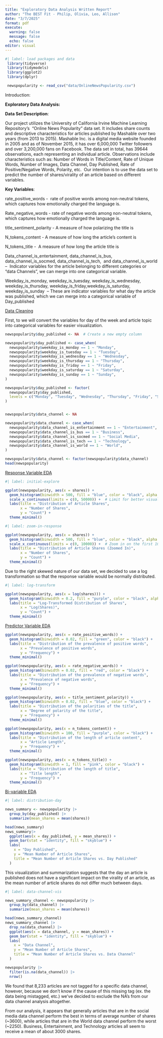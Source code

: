 ```yaml
---
title: "Exploratory Data Analysis Written Report"
author: "The BEST Fit - Philip, Olivia, Leo, Allison"
date: "3/7/2025"
format: pdf
execute: 
  warning: false
  message: false
  echo: false
editor: visual
---
```


```r
#| label: load packages and data
 library(tidyverse)
 library(tidymodels)
 library(ggplot2)
 library(dplyr)

 newspopularity <- read_csv("data/OnlineNewsPopularity.csv")
```

Introduction:

**Exploratory Data Analysis:**

**Data Set Description**: 

Our project utilizes the University of California Irvine Machine Learning Repository’s  “Online News Popularity” data set. It includes share counts and descriptive characteristics for articles published by Mashable over two years (from 2013 to 2015). Mashable Inc. is a digital media website founded in 2005 and as of November 2015, it has over 6,000,000 Twitter followers and over 3,200,000 fans on Facebook. The data set in total, has 39644 observations, each representing an individual article. Observations include characteristics such as: Number of Words in Title/Content, Rate of Unique Words, Number of Images, Data Channel, Day Published, Rate of Positive/Negative Words, Polarity, etc.  Our intention is to use the data set to predict the number of shares/virality of an article based on different variables. 

**Key Variables**: 

rate_positive_words -  rate of positive words among non-neutral tokens, which captures how emotionally charged the language is. 

Rate_negative_words - rate of negative words among non-neutral tokens, which captures how emotionally charged the language is. 

title_sentiment_polarity - A measure of how polarizing the title is

N_tokens_content - A measure of how long the article’s content is 

N_tokens_title -  A measure of how long the article title is

Data_channel_is_entertainment, data_channel_is_bus, data_channel_is_socmed, data_channel_is_tech,  and data_channel_is_world –  Indicator variables for the article belonging to different categories or “data Channels”, we can merge into one categorical variable.

Weekday_is_monday, weekday_is_tuesday, weekday_is_wednesday, weekday_is_thursday, weekday_is_friday,weekday_is_saturday, weekday_is_sunday  – These are indicator variables for what day the article was published, which we can merge into a categorical variable of Day_published

\break

[Data Cleaning]{.underline}

First, to we will convert the variables for day of the week and article topic into categorical variables for easier visualization.

```r
newspopularity$day_published <- NA  # Create a new empty column

newspopularity$day_published <- case_when(
  newspopularity$weekday_is_monday == 1 ~ "Monday",
  newspopularity$weekday_is_tuesday == 1 ~ "Tuesday",
  newspopularity$weekday_is_wednesday == 1 ~ "Wednesday",
  newspopularity$weekday_is_thursday == 1 ~ "Thursday",
  newspopularity$weekday_is_friday == 1 ~ "Friday",
  newspopularity$weekday_is_saturday == 1 ~ "Saturday",
  newspopularity$weekday_is_sunday == 1 ~ "Sunday",
)

newspopularity$day_published <- factor(
  newspopularity$day_published,
  levels = c("Monday", "Tuesday", "Wednesday", "Thursday", "Friday", "Saturday", "Sunday")
)


newspopularity$data_channel <- NA

newspopularity$data_channel <- case_when(
  newspopularity$data_channel_is_entertainment == 1 ~ "Entertainment",
  newspopularity$data_channel_is_bus == 1 ~ "Business",
  newspopularity$data_channel_is_socmed == 1 ~ "Social Media",
  newspopularity$data_channel_is_tech == 1 ~ "Technology",
  newspopularity$data_channel_is_world == 1 ~ "World",
)

newspopularity$data_channel <- factor(newspopularity$data_channel)
head(newspopularity)

```

[Response Variable EDA]{.underline}

```r
#| label: initial-explore

ggplot(newspopularity, aes(x = shares)) +
  geom_histogram(binwidth = 500, fill = "blue", color = "black", alpha = 0.7) +
  scale_x_continuous(limits = c(0, 50000)) +  # Limit for better visualization
  labs(title = "Distribution of Article Shares",
       x = "Number of Shares",
       y = "Count") +
  theme_minimal()
```

```r
#| label: zoom-in-response

ggplot(newspopularity, aes(x = shares)) +
  geom_histogram(binwidth = 500, fill = "blue", color = "black", alpha = 0.7) +
  scale_x_continuous(limits = c(0, 10000)) +  # Zoom in on the first 10,000 shares
  labs(title = "Distribution of Article Shares (Zoomed In)",
       x = "Number of Shares",
       y = "Count") +
  theme_minimal()

```

Due to the right skewed nature of our data set, we decided to use a log transformation so that the response variable would be normally distributed.

```r
#| label: log-transform

ggplot(newspopularity, aes(x = log(shares))) +  
  geom_histogram(binwidth = 0.2, fill = "purple", color = "black", alpha = 0.7) +
  labs(title = "Log-Transformed Distribution of Shares",
       x = "Log(Shares)",
       y = "Count") +
  theme_minimal()
```

[Predictor Variable EDA]{.underline}

```r
ggplot(newspopularity, aes(x = rate_positive_words)) +
  geom_histogram(binwidth = 0.02, fill = "green", color = "black") +
  labs(title = "Distribution of the prevalence of positive words",
       x = "Prevalence of positive words",
       y = "Frequency") + 
  theme_minimal()
```

```r
ggplot(newspopularity, aes(x = rate_negative_words)) +
  geom_histogram(binwidth = 0.02, fill = "red", color = "black") +
  labs(title = "Distribution of the prevalence of negative words",
       x = "Prevalence of negative words",
       y = "Frequency") + 
  theme_minimal()
```

```r
ggplot(newspopularity, aes(x = title_sentiment_polarity)) +
  geom_histogram(binwidth = 0.02, fill = "blue", color = "black") +
  labs(title = "Distribution of the polarities of the title",
       x = "Degree of polarity of the title",
       y = "Frequency") + 
  theme_minimal()
```

```r
ggplot(newspopularity, aes(x = n_tokens_content)) +
  geom_histogram(binwidth = 100, fill = "purple", color = "black") +
  labs(title = "Distribution of the length of article content",
       x = "Article Length",
       y = "Frequency") + 
  theme_minimal()
```

```r
ggplot(newspopularity, aes(x = n_tokens_title)) +
  geom_histogram(binwidth = 1, fill = "pink", color = "black") +
  labs(title = "Distribution of the length of title",
       x = "Title length",
       y = "Frequency") + 
  theme_minimal()
```

[Bi-variable EDA]{.underline}

```r
#| label: distribution-day 

news_summary <- newspopularity |>
  group_by(day_published) |> 
  summarize(mean_shares = mean(shares)) 

head(news_summary)
news_summary|>
  ggplot(aes(x = day_published, y = mean_shares)) +
  geom_bar(stat = "identity", fill = "skyblue") + 
  labs(
    x = "Day Published", 
    y = "Mean Number of Article Shares",
    title = "Mean Number of Article Shares vs. Day Published"
  )

```

This visualization and summarization suggests that the day an article is published does not have a significant impact on the virality of an article, as the mean number of article shares do not differ much between days.

```r
#| label: data-channel-vis 

news_summary_channel <- newspopularity |>
  group_by(data_channel) |> 
  summarize(mean_shares = mean(shares)) 

head(news_summary_channel)
news_summary_channel |>
  drop_na(data_channel) |>
  ggplot(aes(x = data_channel, y = mean_shares)) +
  geom_bar(stat = "identity", fill = "skyblue") + 
  labs(
    x = "Data Channel", 
    y = "Mean Number of Article Shares",
    title = "Mean Number of Article Shares vs. Data Channel"
  )

newspopularity |>
  filter(is.na(data_channel)) |>
  nrow()

```

We found that 8,233 articles are not tagged for a specific data channel, however, because we don't know if the cause of this missing tag (ex. the data being mistagged, etc.) we've decided to exclude the NA's from our data channel analysis altogether.

From our analysis, it appears that generally articles that are in the social media data channel perform the best in terms of average number of shares (\~3600), while articles that are in the World data channel perform the worst (\~2250). Business, Entertainment, and Technology articles all seem to receive a mean of about 3000 shares.
